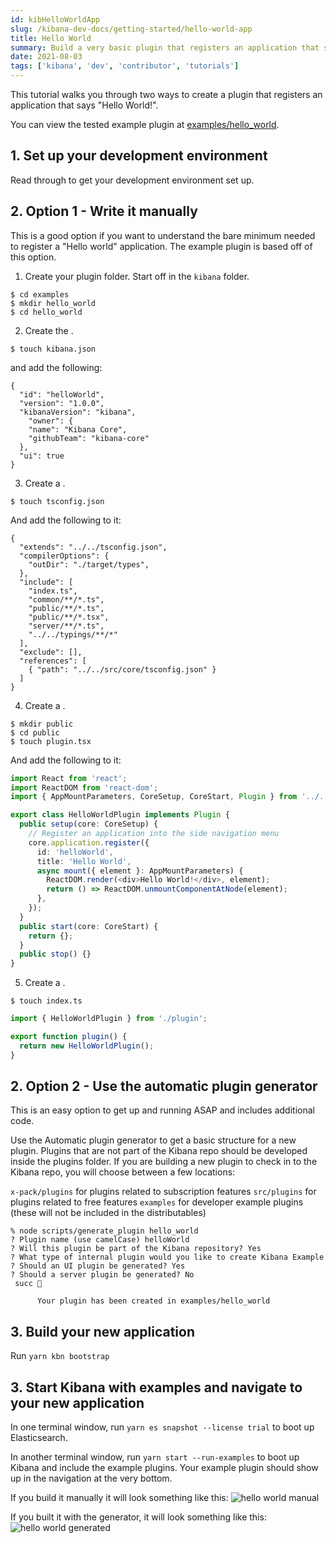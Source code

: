 ```yaml
---
id: kibHelloWorldApp
slug: /kibana-dev-docs/getting-started/hello-world-app
title: Hello World
summary: Build a very basic plugin that registers an application that says "Hello World!".
date: 2021-08-03
tags: ['kibana', 'dev', 'contributor', 'tutorials']
---
```


This tutorial walks you through two ways to create a plugin that registers an application that says "Hello World!".

You can view the tested example plugin at [examples/hello_world](https://github.com/elastic/kibana/tree/main/examples/hello_world).

## 1. Set up your development environment

Read through <DocLink id="kibDevTutorialSetupDevEnv" text="these instructions"/> to get your development environment set up.

## 2. Option 1 - Write it manually

This is a good option if you want to understand the bare minimum needed to register a "Hello world" application. The example plugin is based off of this option.

1. Create your plugin folder. Start off in the `kibana` folder.

```
$ cd examples
$ mkdir hello_world
$ cd hello_world
```

2. Create the <DocLink id="kibDevAnatomyOfAPlugin" section="kibanajson" text="kibana.json manifest file"/>.

```
$ touch kibana.json
```

and add the following:

```
{
  "id": "helloWorld",
  "version": "1.0.0",
  "kibanaVersion": "kibana",
    "owner": {
    "name": "Kibana Core",
    "githubTeam": "kibana-core"
  },
  "ui": true
}
```

3. Create a <DocLink id="kibDevAnatomyOfAPlugin" section="tsconfigjson" text="tsconfig.json file" />.

```
$ touch tsconfig.json
```

And add the following to it:

```
{
  "extends": "../../tsconfig.json",
  "compilerOptions": {
    "outDir": "./target/types",
  },
  "include": [
    "index.ts",
    "common/**/*.ts",
    "public/**/*.ts",
    "public/**/*.tsx",
    "server/**/*.ts",
    "../../typings/**/*"
  ],
  "exclude": [],
  "references": [
    { "path": "../../src/core/tsconfig.json" }
  ]
}
```

4. Create a <DocLink id="kibDevAnatomyOfAPlugin" section="publicindexts" text="`public/plugin.tsx` file "/>.

```
$ mkdir public
$ cd public
$ touch plugin.tsx
```

And add the following to it:

```ts
import React from 'react';
import ReactDOM from 'react-dom';
import { AppMountParameters, CoreSetup, CoreStart, Plugin } from '../../../src/core/public';

export class HelloWorldPlugin implements Plugin {
  public setup(core: CoreSetup) {
    // Register an application into the side navigation menu
    core.application.register({
      id: 'helloWorld',
      title: 'Hello World',
      async mount({ element }: AppMountParameters) {
        ReactDOM.render(<div>Hello World!</div>, element);
        return () => ReactDOM.unmountComponentAtNode(element);
      },
    });
  }
  public start(core: CoreStart) {
    return {};
  }
  public stop() {}
}
```

5. Create a <DocLink id="kibDevAnatomyOfAPlugin" section="publicplugints" text="`public/index.ts` file "/>.

```
$ touch index.ts
```

```ts
import { HelloWorldPlugin } from './plugin';

export function plugin() {
  return new HelloWorldPlugin();
}
```

## 2. Option 2 - Use the automatic plugin generator

This is an easy option to get up and running ASAP and includes additional code.

Use the Automatic plugin generator to get a basic structure for a new plugin. Plugins that are not part of the Kibana repo should be developed inside the plugins folder. If you are building a new plugin to check in to the Kibana repo, you will choose between a few locations:

`x-pack/plugins` for plugins related to subscription features
`src/plugins` for plugins related to free features
`examples` for developer example plugins (these will not be included in the distributables)

```
% node scripts/generate_plugin hello_world
? Plugin name (use camelCase) helloWorld
? Will this plugin be part of the Kibana repository? Yes
? What type of internal plugin would you like to create Kibana Example
? Should an UI plugin be generated? Yes
? Should a server plugin be generated? No
 succ 🎉

      Your plugin has been created in examples/hello_world
```

## 3. Build your new application

Run `yarn kbn bootstrap`

## 3. Start Kibana with examples and navigate to your new application

In one terminal window, run `yarn es snapshot --license trial` to boot up Elasticsearch.

In another terminal window, run `yarn start --run-examples` to boot up Kibana and include the example plugins. Your example plugin should show up in the navigation at the very bottom.

If you build it manually it will look something like this:
![hello world manual](./hello_world_manual.png)

If you built it with the generator, it will look something like this:
![hello world generated](./hello_world_generated.png)
